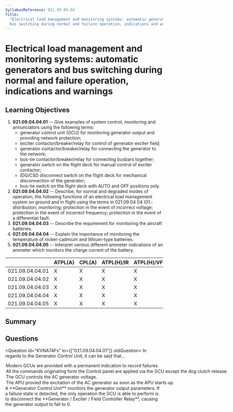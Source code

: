 ```yaml
---
SyllabusReference: 021.09.04.04
Title:
  "Electrical load management and monitoring systems: automatic generators and
  bus switching during normal and failure operation, indications and warnings"
---
```


# Electrical load management and monitoring systems: automatic generators and bus switching during normal and failure operation, indications and warnings

## Learning Objectives

1. **021.09.04.04.01** -- Give examples of system control, monitoring and
   annunciators using the following terms:
   - generator control unit (GCU) for monitoring generator output and providing
     network protection;
   - exciter contactor/breaker/relay for control of generator exciter field;
   - generator contactor/breaker/relay for connecting the generator to the
     network;
   - bus-tie contactor/breaker/relay for connecting busbars together;
   - generator switch on the flight deck for manual control of exciter
     contactor;
   - IDG/CSD disconnect switch on the flight deck for mechanical disconnection
     of the generator;
   - bus-tie switch on the flight deck with AUTO and OFF positions only.
2. **021.09.04.04.02** -- Describe, for normal and degraded modes of operation,
   the following functions of an electrical load management system on ground and
   in flight using the terms in 021.09 04 04 (01.: distribution; monitoring;
   protection in the event of incorrect voltage; protection in the event of
   incorrect frequency; protection in the event of a differential fault.
3. **021.09.04.04.03** -- Describe the requirement for monitoring the aircraft
   batteries.
4. **021.09.04.04.04** -- Explain the importance of monitoring the temperature
   of nickel-cadmium and lithium-type batteries.
5. **021.09.04.04.05** -- Interpret various different ammeter indications of an
   ammeter which monitors the charge current of the battery.

|                 | ATPL(A) | CPL(A) | ATPL(H)/IR | ATPL(H)/VFR | CPL(H) | IR  | CBIR(A) |
| --------------- | ------- | ------ | ---------- | ----------- | ------ | --- | ------- |
| 021.09.04.04.01 | X       | X      | X          | X           | X      |     |         |
| 021.09.04.04.02 | X       | X      | X          | X           | X      |     |         |
| 021.09.04.04.03 | X       | X      | X          | X           | X      |     |         |
| 021.09.04.04.04 | X       | X      | X          | X           | X      |     |         |
| 021.09.04.04.05 | X       | X      | X          | X           | X      |     |         |

## Summary

## Questions

<Question id="KVNA74Fs" lo={["021.09.04.04.01"]} oldQuestion>
  <Text variant="multipleCorrect" select={4}>
    In regards to the Generator Control Unit, it can be said that...
  </Text>
  <Option id="KVNA74Fs-1" correct>
    Modern GCUs are provided with a permanent indication to record failures.
  </Option>
  <Option
    id="KVNA74Fs-2"
    correct
    why="Dog Clutch release === disconnecting the CSD. This operation can only be performed manually by the pilot."
  >
    All the commands originating form the Control panel are applied via the GCU
    except the dog clutch release.
  </Option>
  <Option id="KVNA74Fs-3" why="">
    The GCU controls the AC generator voltage.
  </Option>
  <Option id="KVNA74Fs-4" why="">
    The APU provied the excitation of the AC generator as soon as the APU starts
    up.
  </Option>
  <Explanation>
    A **Generator Control Unit** monitors the generator output parameters. If a
    failure state is detected, the only operation the GCU is able to perform is
    to disconnect the **Generator / Exciter / Field Controller Relay**, causing
    the generator output to fall to 0.
  </Explanation>
</Question>
